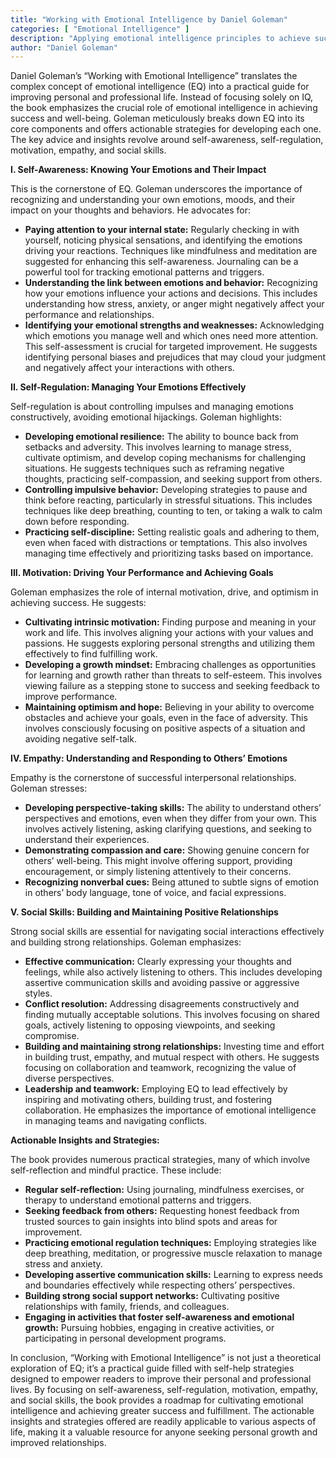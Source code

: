 ```yaml
---
title: "Working with Emotional Intelligence by Daniel Goleman"
categories: [ "Emotional Intelligence" ]
description: "Applying emotional intelligence principles to achieve success in the workplace"
author: "Daniel Goleman"
---
```

Daniel Goleman's "Working with Emotional Intelligence" translates the complex concept of emotional intelligence (EQ) into a practical guide for improving personal and professional life.  Instead of focusing solely on IQ, the book emphasizes the crucial role of emotional intelligence in achieving success and well-being.  Goleman meticulously breaks down EQ into its core components and offers actionable strategies for developing each one. The key advice and insights revolve around self-awareness, self-regulation, motivation, empathy, and social skills.

**I. Self-Awareness: Knowing Your Emotions and Their Impact**

This is the cornerstone of EQ. Goleman underscores the importance of recognizing and understanding your own emotions, moods, and their impact on your thoughts and behaviors.  He advocates for:

* **Paying attention to your internal state:**  Regularly checking in with yourself, noticing physical sensations, and identifying the emotions driving your reactions.  Techniques like mindfulness and meditation are suggested for enhancing this self-awareness.  Journaling can be a powerful tool for tracking emotional patterns and triggers.
* **Understanding the link between emotions and behavior:** Recognizing how your emotions influence your actions and decisions. This includes understanding how stress, anxiety, or anger might negatively affect your performance and relationships.
* **Identifying your emotional strengths and weaknesses:** Acknowledging which emotions you manage well and which ones need more attention. This self-assessment is crucial for targeted improvement.  He suggests identifying personal biases and prejudices that may cloud your judgment and negatively affect your interactions with others.

**II. Self-Regulation: Managing Your Emotions Effectively**

Self-regulation is about controlling impulses and managing emotions constructively, avoiding emotional hijackings.  Goleman highlights:

* **Developing emotional resilience:** The ability to bounce back from setbacks and adversity.  This involves learning to manage stress, cultivate optimism, and develop coping mechanisms for challenging situations.  He suggests techniques such as reframing negative thoughts, practicing self-compassion, and seeking support from others.
* **Controlling impulsive behavior:**  Developing strategies to pause and think before reacting, particularly in stressful situations.  This includes techniques like deep breathing, counting to ten, or taking a walk to calm down before responding.
* **Practicing self-discipline:**  Setting realistic goals and adhering to them, even when faced with distractions or temptations.  This also involves managing time effectively and prioritizing tasks based on importance.

**III. Motivation: Driving Your Performance and Achieving Goals**

Goleman emphasizes the role of internal motivation, drive, and optimism in achieving success. He suggests:

* **Cultivating intrinsic motivation:** Finding purpose and meaning in your work and life. This involves aligning your actions with your values and passions.  He suggests exploring personal strengths and utilizing them effectively to find fulfilling work.
* **Developing a growth mindset:** Embracing challenges as opportunities for learning and growth rather than threats to self-esteem.  This involves viewing failure as a stepping stone to success and seeking feedback to improve performance.
* **Maintaining optimism and hope:** Believing in your ability to overcome obstacles and achieve your goals, even in the face of adversity.  This involves consciously focusing on positive aspects of a situation and avoiding negative self-talk.

**IV. Empathy: Understanding and Responding to Others' Emotions**

Empathy is the cornerstone of successful interpersonal relationships.  Goleman stresses:

* **Developing perspective-taking skills:**  The ability to understand others' perspectives and emotions, even when they differ from your own. This involves actively listening, asking clarifying questions, and seeking to understand their experiences.
* **Demonstrating compassion and care:**  Showing genuine concern for others' well-being. This might involve offering support, providing encouragement, or simply listening attentively to their concerns.
* **Recognizing nonverbal cues:** Being attuned to subtle signs of emotion in others' body language, tone of voice, and facial expressions.

**V. Social Skills: Building and Maintaining Positive Relationships**

Strong social skills are essential for navigating social interactions effectively and building strong relationships. Goleman emphasizes:

* **Effective communication:**  Clearly expressing your thoughts and feelings, while also actively listening to others.  This includes developing assertive communication skills and avoiding passive or aggressive styles.
* **Conflict resolution:**  Addressing disagreements constructively and finding mutually acceptable solutions.  This involves focusing on shared goals, actively listening to opposing viewpoints, and seeking compromise.
* **Building and maintaining strong relationships:**  Investing time and effort in building trust, empathy, and mutual respect with others.  He suggests focusing on collaboration and teamwork, recognizing the value of diverse perspectives.
* **Leadership and teamwork:** Employing EQ to lead effectively by inspiring and motivating others, building trust, and fostering collaboration.  He emphasizes the importance of emotional intelligence in managing teams and navigating conflicts.


**Actionable Insights and Strategies:**

The book provides numerous practical strategies, many of which involve self-reflection and mindful practice.  These include:

* **Regular self-reflection:**  Using journaling, mindfulness exercises, or therapy to understand emotional patterns and triggers.
* **Seeking feedback from others:**  Requesting honest feedback from trusted sources to gain insights into blind spots and areas for improvement.
* **Practicing emotional regulation techniques:**  Employing strategies like deep breathing, meditation, or progressive muscle relaxation to manage stress and anxiety.
* **Developing assertive communication skills:**  Learning to express needs and boundaries effectively while respecting others' perspectives.
* **Building strong social support networks:**  Cultivating positive relationships with family, friends, and colleagues.
* **Engaging in activities that foster self-awareness and emotional growth:**  Pursuing hobbies, engaging in creative activities, or participating in personal development programs.


In conclusion, "Working with Emotional Intelligence" is not just a theoretical exploration of EQ; it's a practical guide filled with self-help strategies designed to empower readers to improve their personal and professional lives.  By focusing on self-awareness, self-regulation, motivation, empathy, and social skills, the book provides a roadmap for cultivating emotional intelligence and achieving greater success and fulfillment.  The actionable insights and strategies offered are readily applicable to various aspects of life, making it a valuable resource for anyone seeking personal growth and improved relationships.

